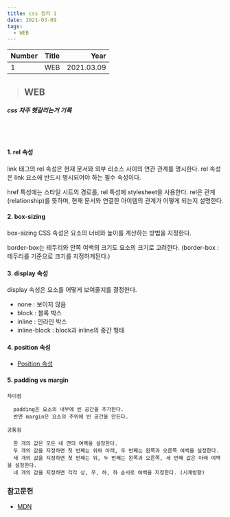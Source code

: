 ```yaml
---
title: css 정리 1
date: 2021-03-09
tags:
  - WEB
---
```


| Number | Title                                    | Year |
| ------ | ---------------------------------------- | ---: |
| 1      | WEB | 2021.03.09 |

> ## WEB

##### css 자주 헷갈리는거 기록
<br></br>

#### 1. rel 속성
  link 태그의 rel 속성은 현재 문서와 외부 리소스 사이의 연관 관계를 명시한다.
  rel 속성은 link 요소에 반드시 명시되어야 하는 필수 속성이다.

  href 특성에는 스타일 시트의 경로를, rel 특성에 stylesheet을 사용한다. 
  rel은 관계(relationship)를 뜻하며, 현재 문서와 연결한 아이템의 관계가 어떻게 되는지 설명한다. 


#### 2. box-sizing
  box-sizing CSS 속성은 요소의 너비와 높이를 계산하는 방법을 지정한다.

  border-box는 테두리와 안쪽 여백의 크기도 요소의 크기로 고려한다. (border-box : 테두리를 기준으로 크기를 지정하게된다.)


#### 3. display 속성

  display 속성은 요소를 어떻게 보여줄지를 결정한다.

  - none : 보이지 않음
  - block : 블록 박스
  - inline : 인라인 박스
  - inline-block : block과 inline의 중간 형태


#### 4. position 속성
- [Position 속성](https://developer.mozilla.org/ko/docs/Web/CSS/position)


#### 5. padding vs margin

    차이점

      padding은 요소의 내부에 빈 공간을 추가한다.
      반면 margin은 요소의 주위에 빈 공간을 만든다.

    공통점

      한 개의 값은 모든 네 면의 여백을 설정한다.
      두 개의 값을 지정하면 첫 번째는 위와 아래, 두 번째는 왼쪽과 오른쪽 여백을 설정한다.
      세 개의 값을 지정하면 첫 번째는 위, 두 번째는 왼쪽과 오른쪽, 세 번째 값은 아래 여백을 설정한다.
      네 개의 값을 지정하면 각각 상, 우, 하, 좌 순서로 여백을 지정한다. (시계방향)


### 참고문헌
- [MDN](https://developer.mozilla.org/ko/)